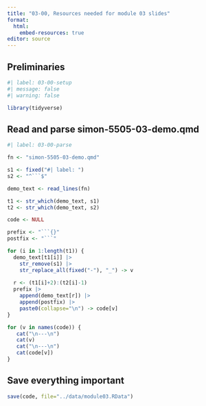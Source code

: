 ```yaml
---
title: "03-00, Resources needed for module 03 slides"
format: 
  html:
    embed-resources: true
editor: source
---
```


## Preliminaries

```r
#| label: 03-00-setup
#| message: false
#| warning: false

library(tidyverse)
```

## Read and parse simon-5505-03-demo.qmd

```r
#| label: 03-00-parse

fn <- "simon-5505-03-demo.qmd"

s1 <- fixed("#| label: ")
s2 <- "^```$"

demo_text <- read_lines(fn)

t1 <- str_which(demo_text, s1)
t2 <- str_which(demo_text, s2)

code <- NULL

prefix <- "```{}"
postfix <- "```"

for (i in 1:length(t1)) {
  demo_text[t1[i]] |>
    str_remove(s1) |>
    str_replace_all(fixed("-"), "_") -> v
 
  r <- (t1[i]+2):(t2[i]-1) 
  prefix |>
    append(demo_text[r]) |>
    append(postfix) |>
    paste0(collapse="\n") -> code[v]
}

for (v in names(code)) {
   cat("\n---\n")
   cat(v)
   cat("\n---\n")
   cat(code[v])
}   
```

## Save everything important

```r
save(code, file="../data/module03.RData")
```

